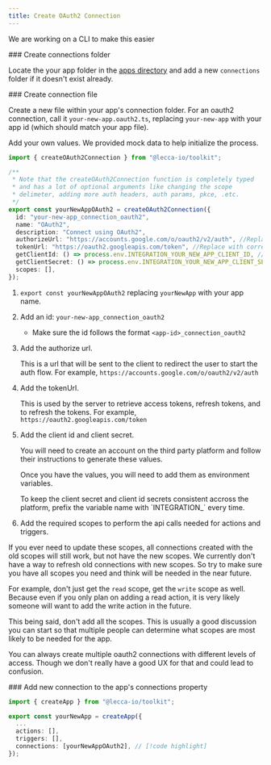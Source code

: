 ```yaml
---
title: Create OAuth2 Connection
---
```


<Callout>We are working on a CLI to make this easier</Callout>

<Steps>

<Step>
### Create connections folder

Locate the your app folder in the [apps directory](https://github.com/lecca-digital/lecca-io/tree/main/packages/apps/src/lib/your-new-app) and add a new `connections` folder if it doesn't exist already.

<Files>
  <Folder name="packages" defaultOpen>
    <Folder name="ui" />
    <Folder name="server" />
    <Folder name="toolkit" />
    <Folder name="apps" defaultOpen>
      <Folder name="src" defaultOpen>
        <Folder name="lib" defaultOpen>
          <Folder name="your-new-app" defaultOpen>
            <Folder name="actions" />
            <Folder name="connections" defaultOpen>
              <File name="your-new-app.oauth2.ts" />
            </Folder>
            <Folder name="triggers" />
            <File name="your-new-app.app.ts" />
          </Folder>
        </Folder>
      </Folder>
    </Folder>
  </Folder>
</Files>

</Step>

<Step>
### Create connection file

Create a new file within your app's connection folder. For an oauth2 connection, call it `your-new-app.oauth2.ts`, replacing `your-new-app` with your app id (which should match your app file).

Add your own values. We provided mock data to help initialize the process.

```ts
import { createOAuth2Connection } from "@lecca-io/toolkit";

/**
 * Note that the createOAuth2Connection function is completely typed
 * and has a lot of optional arguments like changing the scope
 * delimeter, adding more auth headers, auth params, pkce, .etc.
 */
export const yourNewAppOAuth2 = createOAuth2Connection({
  id: "your-new-app_connection_oauth2",
  name: "OAuth2",
  description: "Connect using OAuth2",
  authorizeUrl: "https://accounts.google.com/o/oauth2/v2/auth", //Replace with correct url
  tokenUrl: "https://oauth2.googleapis.com/token", //Replace with correct url
  getClientId: () => process.env.INTEGRATION_YOUR_NEW_APP_CLIENT_ID, //Replace `YOUR_NEW_APP` with your app name
  getClientSecret: () => process.env.INTEGRATION_YOUR_NEW_APP_CLIENT_SECRET, //Replace `YOUR_NEW_APP` with your app name
  scopes: [],
});
```

1. `export const yourNewAppOAuth2` replacing `yourNewApp` with your app name.

2. Add an id: `your-new-app_connection_oauth2`

   - Make sure the id follows the format `<app-id>_connection_oauth2`

3. Add the authorize url.

   This is a url that will be sent to the client to redirect the user to start the auth flow. For example, `https://accounts.google.com/o/oauth2/v2/auth`

4. Add the tokenUrl.

   This is used by the server to retrieve access tokens, refresh tokens, and to refresh the tokens. For example, `https://oauth2.googleapis.com/token`

5. Add the client id and client secret.

   You will need to create an account on the third party platform and follow their instructions to generate these values.

   Once you have the values, you will need to add them as environment variables.

   <Callout>
     To keep the client secret and client id secrets consistent accross the
     platform, prefix the variable name with `INTEGRATION_` every time.
   </Callout>

6. Add the required scopes to perform the api calls needed for actions and triggers.

<Callout type="warn">
  If you ever need to update these scopes, all connections created with the old
  scopes will still work, but not have the new scopes. We currently don't have a
  way to refresh old connections with new scopes. So try to make sure you have
  all scopes you need and think will be needed in the near future.

For example, don't just get the `read` scope, get the `write` scope as well. Because even if you only plan on adding a read action, it is very likely someone will want to add the write action in the future.

This being said, don't add all the scopes. This is usually a good discussion you can start so that multiple people can determine what scopes are most likely to be needed for the app.

You can always create multiple oauth2 connections with different levels of access. Though we don't really have a good UX for that and could lead to confusion.

</Callout>

</Step>

<Step>
### Add new connection to the app's connections property

```ts title="your-new-app.app.ts"
import { createApp } from "@lecca-io/toolkit";

export const yourNewApp = createApp({
  ...
  actions: [],
  triggers: [],
  connections: [yourNewAppOAuth2], // [!code highlight]
});
```

</Step>

</Steps>
